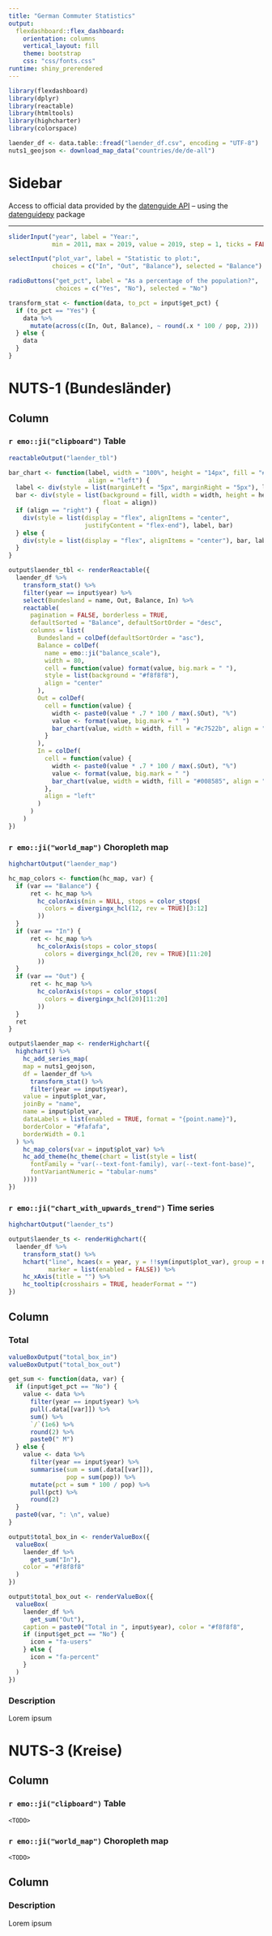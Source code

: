 ```yaml
---
title: "German Commuter Statistics"
output: 
  flexdashboard::flex_dashboard:
    orientation: columns
    vertical_layout: fill
    theme: bootstrap
    css: "css/fonts.css"
runtime: shiny_prerendered
---
```

<!-- Import stylesheets -->
<link rel="stylesheet" href="https://fonts.googleapis.com/css?family=Fira+Sans:300,300i,400,400i,500,500i,600,600i,700,700i&display=swap">
<link rel="stylesheet" href="https://cdn.jsdelivr.net/gh/tonsky/FiraCode@5/distr/fira_code.css">

```r
library(flexdashboard)
library(dplyr)
library(reactable)
library(htmltools)
library(highcharter)
library(colorspace)
```

```r
laender_df <- data.table::fread("laender_df.csv", encoding = "UTF-8")
nuts1_geojson <- download_map_data("countries/de/de-all")
```

Sidebar {.sidebar}
=======================================================================

Access to official data provided by the [datenguide API](https://github.com/datenguide/datenguide-api) -- using the [datenguidepy](https://github.com/CorrelAid/datenguide-python) package

---

```r
sliderInput("year", label = "Year:",
            min = 2011, max = 2019, value = 2019, step = 1, ticks = FALSE, sep = "")

selectInput("plot_var", label = "Statistic to plot:",
            choices = c("In", "Out", "Balance"), selected = "Balance")

radioButtons("get_pct", label = "As a percentage of the population?",
             choices = c("Yes", "No"), selected = "No")
```

```r
transform_stat <- function(data, to_pct = input$get_pct) {
  if (to_pct == "Yes") {
    data %>% 
      mutate(across(c(In, Out, Balance), ~ round(.x * 100 / pop, 2)))
  } else {
    data
  }
}
```

NUTS-1 (Bundesländer) {data-icon="fa-th-list"}
=======================================================================

Column {data-width=7, .tabset}
-----------------------------------------------------------------------

### `r emo::ji("clipboard")` Table

```r
reactableOutput("laender_tbl")
```

```r
bar_chart <- function(label, width = "100%", height = "14px", fill = "#cccccc",
                      align = "left") {
  label <- div(style = list(marginLeft = "5px", marginRight = "5px"), label)
  bar <- div(style = list(background = fill, width = width, height = height,
                          float = align))
  if (align == "right") {
    div(style = list(display = "flex", alignItems = "center",
                     justifyContent = "flex-end"), label, bar)
  } else {
    div(style = list(display = "flex", alignItems = "center"), bar, label)
  }
}
```

```r
output$laender_tbl <- renderReactable({
  laender_df %>% 
    transform_stat() %>% 
    filter(year == input$year) %>% 
    select(Bundesland = name, Out, Balance, In) %>% 
    reactable(
      pagination = FALSE, borderless = TRUE,
      defaultSorted = "Balance", defaultSortOrder = "desc",
      columns = list(
        Bundesland = colDef(defaultSortOrder = "asc"),
        Balance = colDef(
          name = emo::ji("balance_scale"),
          width = 80,
          cell = function(value) format(value, big.mark = " "),
          style = list(background = "#f8f8f8"),
          align = "center"
        ),
        Out = colDef(
          cell = function(value) {
            width <- paste0(value * .7 * 100 / max(.$Out), "%")
            value <- format(value, big.mark = " ")
            bar_chart(value, width = width, fill = "#c7522b", align = "right")
          }
        ),
        In = colDef(
          cell = function(value) {
            width <- paste0(value * .7 * 100 / max(.$Out), "%")
            value <- format(value, big.mark = " ")
            bar_chart(value, width = width, fill = "#008585", align = "left")
          },
          align = "left"
        )
      )
    )
})
```

### `r emo::ji("world_map")` Choropleth map

```r
highchartOutput("laender_map")
```

```r
hc_map_colors <- function(hc_map, var) {
  if (var == "Balance") {
      ret <- hc_map %>% 
        hc_colorAxis(min = NULL, stops = color_stops(
          colors = divergingx_hcl(12, rev = TRUE)[3:12]
        ))
  }
  if (var == "In") {
      ret <- hc_map %>% 
        hc_colorAxis(stops = color_stops(
          colors = divergingx_hcl(20, rev = TRUE)[11:20]
        ))
  }
  if (var == "Out") {
      ret <- hc_map %>% 
        hc_colorAxis(stops = color_stops(
          colors = divergingx_hcl(20)[11:20]
        ))
  }
  ret
}
```

```r
output$laender_map <- renderHighchart({
  highchart() %>% 
    hc_add_series_map(
    map = nuts1_geojson,
    df = laender_df %>% 
      transform_stat() %>% 
      filter(year == input$year),
    value = input$plot_var,
    joinBy = "name",
    name = input$plot_var,
    dataLabels = list(enabled = TRUE, format = "{point.name}"),
    borderColor = "#fafafa",
    borderWidth = 0.1
  ) %>% 
    hc_map_colors(var = input$plot_var) %>% 
    hc_add_theme(hc_theme(chart = list(style = list(
      fontFamily = "var(--text-font-family), var(--text-font-base)",
      fontVariantNumeric = "tabular-nums"
    ))))
})
```

### `r emo::ji("chart_with_upwards_trend")` Time series

```r
highchartOutput("laender_ts")
```

```r
output$laender_ts <- renderHighchart({
  laender_df %>% 
    transform_stat() %>% 
    hchart("line", hcaes(x = year, y = !!sym(input$plot_var), group = name),
           marker = list(enabled = FALSE)) %>% 
    hc_xAxis(title = "") %>% 
    hc_tooltip(crosshairs = TRUE, headerFormat = "")
})
```

Column {data-width=3}
-----------------------------------------------------------------------

### Total {.value-box}

```r
valueBoxOutput("total_box_in")
valueBoxOutput("total_box_out")
```

```r
get_sum <- function(data, var) {
  if (input$get_pct == "No") {
    value <- data %>% 
      filter(year == input$year) %>% 
      pull(.data[[var]]) %>% 
      sum() %>% 
      `/`(1e6) %>% 
      round(2) %>% 
      paste0(" M")
  } else {
    value <- data %>% 
      filter(year == input$year) %>% 
      summarise(sum = sum(.data[[var]]),
                pop = sum(pop)) %>% 
      mutate(pct = sum * 100 / pop) %>% 
      pull(pct) %>% 
      round(2)
  }
  paste0(var, ": \n", value)
}
```

```r
output$total_box_in <- renderValueBox({
  valueBox(
    laender_df %>% 
      get_sum("In"),
    color = "#f8f8f8"
  )
})

output$total_box_out <- renderValueBox({
  valueBox(
    laender_df %>% 
      get_sum("Out"),
    caption = paste0("Total in ", input$year), color = "#f8f8f8",
    if (input$get_pct == "No") {
      icon = "fa-users"
    } else {
      icon = "fa-percent"
    }
  )
})
```

### Description

Lorem ipsum

NUTS-3 (Kreise) {data-icon="fa-list"}
=======================================================================

Column {data-width=7, .tabset}
-----------------------------------------------------------------------

### `r emo::ji("clipboard")` Table

`<TODO>`

### `r emo::ji("world_map")` Choropleth map

`<TODO>`

Column {data-width=3}
-----------------------------------------------------------------------

### Description

Lorem ipsum
